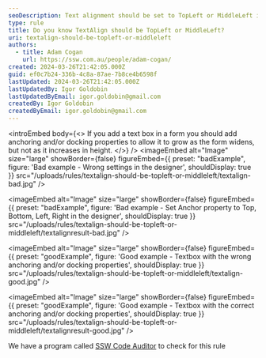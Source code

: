 ```yaml
---
seoDescription: Text alignment should be set to TopLeft or MiddleLeft in forms to allow text boxes to grow horizontally but not vertically.
type: rule
title: Do you know TextAlign should be TopLeft or MiddleLeft?
uri: textalign-should-be-topleft-or-middleleft
authors:
  - title: Adam Cogan
    url: https://ssw.com.au/people/adam-cogan/
created: 2024-03-26T21:42:05.000Z
guid: ef0c7b24-336b-4c8a-87ae-7b8ce4b6598f
lastUpdated: 2024-03-26T21:42:05.000Z
lastUpdatedBy: Igor Goldobin
lastUpdatedByEmail: igor.goldobin@gmail.com
createdBy: Igor Goldobin
createdByEmail: igor.goldobin@gmail.com
---
```


<introEmbed
  body={<>
If you add a text box in a form you should add anchoring and/or docking properties to allow it to grow as the form widens, but not as it increases in height.
  </>}
/>
<imageEmbed
  alt="Image"
  size="large"
  showBorder={false}
  figureEmbed={{
    preset: "badExample",
    figure: 'Bad example - Wrong settings in the designer',
    shouldDisplay: true
  }}
  src="/uploads/rules/textalign-should-be-topleft-or-middleleft/textalign-bad.jpg"
/>

<imageEmbed
  alt="Image"
  size="large"
  showBorder={false}
  figureEmbed={{
    preset: "badExample",
    figure: 'Bad example - Set Anchor property to Top, Bottom, Left, Right in the designer',
    shouldDisplay: true
  }}
  src="/uploads/rules/textalign-should-be-topleft-or-middleleft/textalignresult-bad.jpg"
/>

<imageEmbed
  alt="Image"
  size="large"
  showBorder={false}
  figureEmbed={{
    preset: "goodExample",
    figure: 'Good example - Textbox with the wrong anchoring and/or docking properties',
    shouldDisplay: true
  }}
  src="/uploads/rules/textalign-should-be-topleft-or-middleleft/textalign-good.jpg"
/>

<imageEmbed
  alt="Image"
  size="large"
  showBorder={false}
  figureEmbed={{
    preset: "goodExample",
    figure: 'Good example - Textbox with the correct anchoring and/or docking properties',
    shouldDisplay: true
  }}
  src="/uploads/rules/textalign-should-be-topleft-or-middleleft/textalignresult-good.jpg"
/>

We have a program called [SSW Code Auditor](http://www.ssw.com.au/ssw/CodeAuditor/) to check for this rule
